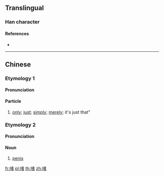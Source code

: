 ==Translingual==

===Han character===
{{Han char|rn=30|rad=口|as=09|sn=12|four=|canj=RJKA|ids=⿰口者}}

====References====
* {{Han ref|kx=0201.121|hdz=10636.041|uh=556B|ud=21867}}

----

==Chinese==
{{zh-forms}}

===Etymology 1===

====Pronunciation====
{{zh-pron
|c=ze1
|cat=part
}}

====Particle====
{{zh-particle}}

# {{cx|Cantonese|lang=zh}} [[only]]; [[just]]; [[simply]]; [[merely]]; it's just that"
#: {{zh-usex|你 冇 女朋友？梗係 唔 信 啦！……或者 有。你 唔知 啫。|You don't have a girlfriend? Of course I don't believe you! ... Maybe you do have one, but you '''just''' don't know it.|C|ref={{l|zh|w:Priscilla Chan|陳慧嫻}}, {{l|zh|w:zh:紅茶館_(歌曲)|紅茶館}}}}

===Etymology 2===

====Pronunciation====
{{zh-pron
|c=zoe1
|cat=n
}}

====Noun====
{{zh-noun}}

# {{cx|Cantonese|lang=zh}} {{cx|childish|lang=zh}} [[penis]]

[[fr:啫]]
[[pl:啫]]
[[th:啫]]
[[zh:啫]]